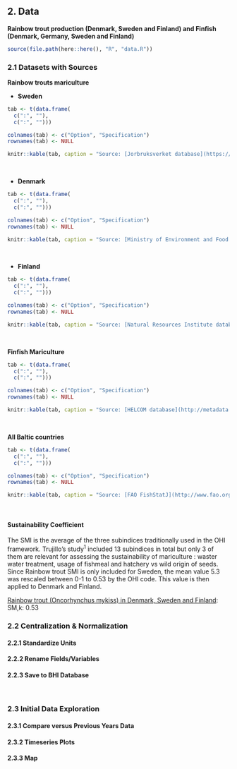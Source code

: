 ## 2. Data

**Rainbow trout production (Denmark, Sweden and Finland) and Finfish (Denmark, Germany, Sweden and Finland)**

```r
source(file.path(here::here(), "R", "data.R"))
```

### 2.1 Datasets with Sources

**Rainbow trouts mariculture**  

- **Sweden**
<!-- dataset save location BHI_share/2.0/Goals/FP/Mariculture/rb_trout/rbt_swe -->

```r
tab <- t(data.frame(
  c(":", ""), 
  c(":", "")))

colnames(tab) <- c("Option", "Specification")
rownames(tab) <- NULL

knitr::kable(tab, caption = "Source: [Jorbruksverket database](https://www.scb.se/hitta-statistik/statistik-efter-amne/jord-och-skogsbruk-fiske/vattenbruk/vattenbruk/) <br/> [Jorbruksverket](https://www.scb.se/contentassets/cef2fb103630496bb532e76c98f747e6/jo1201_2018a01_sm_jo60sm1901.pdf) Downloaded 2019-10-09 by Andrea De Cervo")
```

<br/>

- **Denmark**
<!-- MAKE NEW EXCEL SHEET -->
<!-- dataset save location BHI_share/2.0/Goals/FP/Mariculture/rb_trout/rbt_den -->

```r
tab <- t(data.frame(
  c(":", ""), 
  c(":", "")))

colnames(tab) <- c("Option", "Specification")
rownames(tab) <- NULL

knitr::kable(tab, caption = "Source: [Ministry of Environment and Food of Denmark database](https://fiskeristyrelsen.dk/fiskeristatistik/akvakulturstatistik/) <br/> Downloaded 2019-10-11 by Andrea De Cervo")
```

<br/>

- **Finland**
<!-- dataset save location BHI_share/2.0/Goals/FP/Mariculture/rb_trout/rbt_fin -->

```r
tab <- t(data.frame(
  c(":", ""), 
  c(":", "")))

colnames(tab) <- c("Option", "Specification")
rownames(tab) <- NULL

knitr::kable(tab, caption = "Source: [Natural Resources Institute database](http://statdb.luke.fi/PXWeb/pxweb/en/LUKE/LUKE__06%20Kala%20ja%20riista__02%20Rakenne%20ja%20tuotanto__10%20Vesiviljely/?tablelist=true&rxid=ef8a2896-d6cb-4660-a8aa-fee93bd4212f) <br/> Downloaded 2019-10-10 by Andrea De Cervo")
```

<br/>

**Finfish Mariculture**  
<!-- dataset save location BHI_share/2.0/Goals/FP/Mariculture/Finfish_mariculture -->

```r
tab <- t(data.frame(
  c(":", ""), 
  c(":", "")))

colnames(tab) <- c("Option", "Specification")
rownames(tab) <- NULL

knitr::kable(tab, caption = "Source: [HELCOM database](http://metadata.helcom.fi/geonetwork/srv/eng/catalog.search#/metadata/3cfa469a-6a78-4913-b82f-57fd0e7f4dc0) <br/> Downloaded 2019-10-09 by Andrea De Cervo")
```

<br/>

**All Baltic countries**
<!-- dataset save location BHI_share/2.0/Goals/FP/Mariculture/FAO_fishstat -->

```r
tab <- t(data.frame(
  c(":", ""), 
  c(":", "")))

colnames(tab) <- c("Option", "Specification")
rownames(tab) <- NULL

knitr::kable(tab, caption = "Source: [FAO FishStatJ](http://www.fao.org/fishery/statistics/software/fishstatj/en#downlApp) <br/> Downloaded 2019-10-16 by Andrea De Cervo")
```

<br/>

#### Sustainability Coefficient

The SMI is the average of the three subindices traditionally used in the OHI framework. Trujillo's study^1^ included 13 subindices in total but only 3 of them are relevant for assessing the sustainability of mariculture : waster water treatment, usage of fishmeal and hatchery vs wild origin of seeds. Since Rainbow trout SMI is only included for Sweden, the mean value 5.3 was rescaled between 0-1 to 0.53 by the OHI code. This value is then applied to Denmark and Finland.

[Rainbow trout (Oncorhynchus mykiss) in Denmark, Sweden and Finland](https://bioenv.gu.se/digitalAssets/1575/1575339_flores-carmenate.pdf): 
SM,k: 0.53  


### 2.2 Centralization & Normalization

#### 2.2.1 Standardize Units

#### 2.2.2 Rename Fields/Variables

#### 2.2.3 Save to BHI Database

<br/>

### 2.3 Initial Data Exploration

#### 2.3.1 Compare versus Previous Years Data

#### 2.3.2 Timeseries Plots

#### 2.3.3 Map

